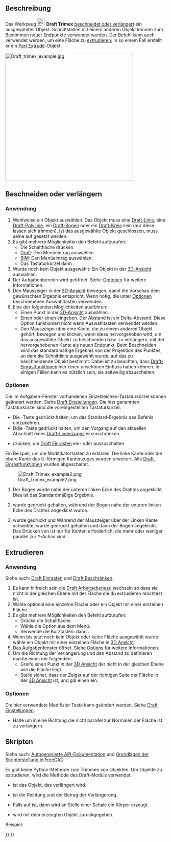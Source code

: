 <languages/>

{{Docnav/de
|[[Draft_Offset/de|Versetzen]]
|[[Draft_Stretch/de|Strecken]]
|[[Draft_Workbench/de|Draft]]
|IconL=Draft_Offset.svg
|IconR=Draft_Stretch.svg
|IconC=Workbench_Draft.svg
}}

{{GuiCommand/de
|Name=Draft Trimex
|Name/de=Draft Trimex
|MenuLocation=Änderung → Trimex<br>Bearbeiten → Trimex.
|Workbenches=[[Draft_Workbench/de|Draft]], [[BIM_Workbench/de|BIM]]
|Shortcut={{KEY|T}} {{KEY|R}}
|SeeAlso=[[Part_Extrude/de|Part Extrudieren]]
}}

<span id="Description"></span>
==Beschreibung==

Das Werkzeug [[Image:Draft_Trimex.svg|24px]] '''Draft Trimex''' [[#Beschneiden_oder_verlängern|beschneidet oder verlängert]] ein ausgewähltes Objekt. Schnittstellen mit einem anderen Objekt können zum Bestimmen neuer Endpunkte verwendet werden. Der Befehl kann auch verwendet werden, um eine Fläche zu [[#Extrudieren|extrudieren]]; in so einem Fall erstellt er ein [[Part_Extrude/de|Part Extrude]]-Objekt.

[[Image:Draft trimex example.jpg|400px]]
{{Caption|Oben: Ein Draft-Linienzug verlängert und dann beschnitten.<br>
Unten: eine Fläche zu einem Festkörper extrudiert.}}

<span id="Trim_or_extend"></span>
==Beschneiden oder verlängern==

<span id="Usage"></span>
===Anwendung===

# Wahlweise ein Objekt auswählen. Das Objekt muss eine [[Draft_Line/de|Draft-Linie]], eine [[Draft_Wire/de|Draft-Polylinie]], ein [[Draft_Arc/de|Draft-Bogen]] oder ein [[Draft_Circle/de|Draft-Kreis]] sein (nur diese lassen sich trimmen). Ist das ausgewählte Objekt geschlossen, muss seine {{PropertyData/de|Make Face}} auf {{FALSE}} gesetzt werden.
# Es gibt mehrere Möglichkeiten den Befehl aufzurufen:
#* Die Schaltfläche {{Button|[[Image:Draft_Trimex.svg|16px]] [[Draft_Trimex/de|Trimex]]}} drücken.
#* [[Draft_Workbench/de|Draft]]: Den Menüeintrag {{MenuCommand|Änderung → [[Image:Draft_Trimex.svg|16px]] Trimex}} auswählen.
#* [[BIM_Workbench/de|BIM]]: Den Menüeintrag {{MenuCommand|Bearbeiten → [[Image:Draft_Trimex.svg|16px]] Trimex}} auswählen.
#* Das Tastaturkürzel {{KEY|T}} dann {{KEY|R}}.
# Wurde noch kein Objekt ausgewählt: Ein Objekt in der [[3D_View/de|3D-Ansicht]] auswählen.
# Der Aufgabenbereich {{MenuCommand|Trimex}} wird geöffnet. Siehe [[#Optionen|Optionen]] für weitere Informationen.
# Den Mauszeiger in der [[3D_View/de|3D-Ansicht]] bewegen, damit die Vorschau dem gewünschten Ergebnis entspricht. Wenn nötig, die unter [[#Optionen|Optionen]] beschriebenen Auswahltasten verwenden.
# Eine der folgenden Möglichkeiten ausführen:
#* Einen Punkt in der [[3D_View/de|3D-Ansicht]] auswählen.
#* Einen {{MenuCommand|Abstand}} oder einen {{MenuCommand|Winkel}} eingeben. Der Abstand ist ein Delta-Abstand. Diese Option funktioniert nicht wenn Auswahltasten verwendet werden.
#* Den Mauszeiger über eine Kante, die zu einem anderen Objekt gehört, bewegen und klicken, wenn diese hervorgehoben wird, um das ausgewählte Objekt zu beschneiden bzw. zu verlängern, mit der hervorgehobenen Kante als neuen Endpunkt. Beim Beschneiden wird das standardmäßige Ergebnis von der Projektion des Punktes, an dem die Schnittlinie ausgewählt wurde, auf das zu beschneidende Objekt bestimmt. Dabei ist zu beachten, dass [[Draft_Snap/de|Draft-Einrastfunktionen]] hier einen unschönen Einfluss haben können. In einigen Fällen kann es nützlich sein, sie zeitweilig abzuschalten.

<span id="Options"></span>
===Optionen===

Die im Aufgaben-Fenster vorhandenen Einzelzeichen-Tastaturkürzel können geändert werden. Siehe [[Draft_Preferences/de|Draft Einstellungen]]. Die hier genannten Tastaturkürzel sind die voreingestellten Tastaturkürzel.

* Die {{KEY|Alt}}-Taste gedrückt halten, um das Standard-Ergebnis des Befehls umzukehren.
* Ddie {{KEY|Shift}}-Taste gedrückt halten, um den Vorgang auf den aktuellen Abschnitt eines [[Draft_Wire/de|Draft-Linienzuges]] einzuschränken.
* {{KEY|S}} drücken, um [[Draft_Snap/de|Draft Einrasten]] ein- oder auszuschalten

Ein Beispiel, um die  Modifikatortasten zu erklären.
Die linke Kante oder die obere Kante des U-förmigen Kantenzuges wurden erweitert. Alle [[Draft_Snap/de|Draft-Einrastfunktionen]] wurden abgeschaltet.

[[Image:Draft_Trimex_example2.png]]

# Der Bogen wurde nahe der unteren linken Ecke des Drahtes angeklickt. Dies ist das Standardmäßige Ergebnis.
# {{KEY|Alt}} wurde gedrückt gehalten, während der Bogen nahe der unteren linken Ecke des Drahtes angeklickt wurde.
# {{KEY|Y}} wurde gedrückt und Während der Mauszeiger über der Linken Kante schwebte, wurde {{KEY|Shift}} gedrückt gehalten und dann der Bogen angeklickt. Das Drücken von {{KEY|Y}} ist nur für Kanten erforderlich, die mehr oder weniger parallel zur Y-Achse sind.

<span id="Extrude"></span>
==Extrudieren==

<span id="Usage"></span>
===Anwendung===

Siehe auch: [[Draft_Snap/de|Draft Einrasten]] und [[Draft_Constrain/de|Draft Beschränken]].

# Es kann hilfreich sein die [[Draft_SelectPlane/de|Draft Arbeitsebene]]zu wechseln so dass sie nicht in der gleichen Ebene mit der Fläche die du extrudieren möchtest ist.
# Wähle optional eine einzelne Fläche oder ein Objekt mit einer einzelnen Fläche.
# Es gibt mehrere Möglichkeiten den Befehl aufzurufen:
#* Drücke die {{Button|[[Image:Draft_Trimex.svg|16px]] [[Draft_Trimex/de|Draft Trimex]]}} Schaltfläche.
#* Wähle die {{MenuCommand|Änderung → [[Image:Draft_Trimex.svg|16px]] Trimex}} Option aus dem Menü.
#* Verwende die Kurztasten: {{KEY|T}} dann {{KEY|R}}.
# Wenn bis jetzt noch kein Objekt oder keine Fläche ausgewählt wurde: wähle ein Objekt mit einer einzelnen Fläche in [[3D_view/de|3D Ansicht]].
# Das Aufgabenfenster {{MenuCommand|Trimex}} öffnet. Siehe [[#Options_2|Options]] für weitere Informationen.
# Um die Richtung der Verlängerung und den Abstand zu definieren mache eines der folgenden:
#* Greife einen Punkt in der [[3D_view/de|3D Ansicht]] der nicht in der gleichen Ebene wie die Fläche liegt.
#* Stelle sicher, dass der Zeiger auf der richtigen Seite der Fläche in der [[3D_view/de|3D Ansicht]] ist, und gib einen {{MenuCommand|Abstand}} ein.

<span id="Options"></span>
===Optionen===

Die hier verwendete Modifizier Taste kann geändert werden. Siehe [[Draft_Preferences/de|Draft Einstellungen]].

* Halte {{KEY|Shift}} um in eine Richtung die nicht parallel zur Normalen der Fläche ist zu verlängern.

<span id="Scripting"></span>
==Skripten==

Siehe auch: [https://freecad.github.io/SourceDoc/ Autogenerierte API-Dokumentation] und [[FreeCAD_Scripting_Basics/de|Grundlagen der Skripterstellung in FreeCAD]].

Es gibt keine Python-Methode zum Trimmen von Objekten. Um Objekte zu extrudieren, wird die Methode {{incode|extrude}} des Draft-Moduls verwendet.

{{Code|code=
extrusion = extrude(obj, vector, solid=False)
}}

* {{incode|obj}} ist das Objekt, das verlängert wird.
* {{incode|vector}} ist die Richtung und der Betrag der Verlängerung.
* Falls {{incode|solid}} auf {{incode|True}} ist, dann wird an Stelle einer Schale ein Körper erzeugt.
* {{incode|extrusion}} wird mit dem erzeugten Objekt zurückgegeben.

Beispiel:

{{Code|code=
import FreeCAD as App
import Draft

doc = App.newDocument()

rectangle = Draft.make_rectangle(1500, 500)
doc.recompute()

vector = App.Vector(0, 0, 300)
solid = Draft.extrude(rectangle, vector, solid=True)
doc.recompute()
}}


{{Docnav/de
|[[Draft_Offset/de|Versetzen]]
|[[Draft_Stretch/de|Strecken]]
|[[Draft_Workbench/de|Draft]]
|IconL=Draft_Offset.svg
|IconR=Draft_Stretch.svg
|IconC=Workbench_Draft.svg
}}

{{Draft Tools navi{{#translation:}}}}
{{Userdocnavi{{#translation:}}}}